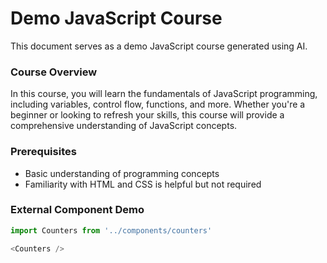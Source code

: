 
# Demo JavaScript Course

This document serves as a demo JavaScript course generated using AI.

### Course Overview

In this course, you will learn the fundamentals of JavaScript programming, including variables, control flow, functions, and more. Whether you're a beginner or looking to refresh your skills, this course will provide a comprehensive understanding of JavaScript concepts.

### Prerequisites

- Basic understanding of programming concepts
- Familiarity with HTML and CSS is helpful but not required

### External Component Demo

```javascript
import Counters from '../components/counters'

<Counters />
